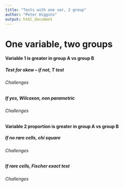 ```yaml
---
title: "Tests with one var, 2 group"
author: "Peter Higgins"
output: html_document
---
```


# One variable, two groups


####	Variable 1 is greater in group A vs group B

#####	Test for skew – if not, T test

###### Challenges

#####	If yes, Wilcoxon, non parametric

###### Challenges

####	Variable 2 proportion is greater in group A vs group B

#####	If no rare cells, chi square

###### Challenges

#####	If rare cells, Fischer exact test

###### Challenges
